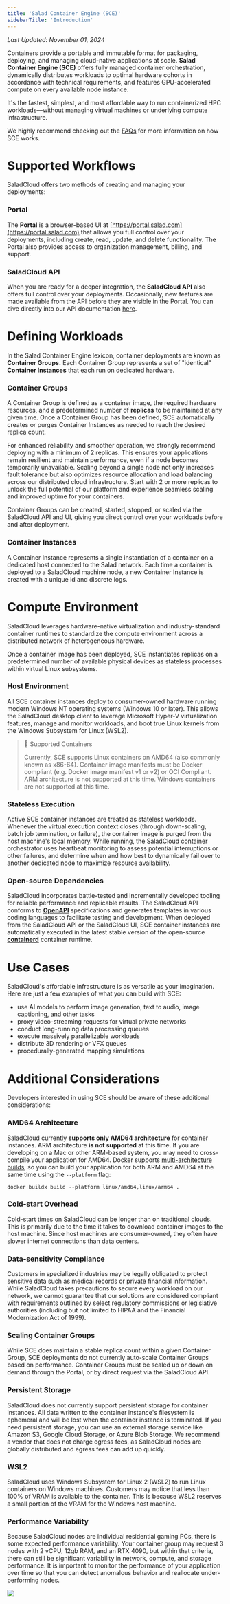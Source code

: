 ```yaml
---
title: 'Salad Container Engine (SCE)'
sidebarTitle: 'Introduction'
---
```


_Last Updated: November 01, 2024_

Containers provide a portable and immutable format for packaging, deploying, and managing cloud-native applications at
scale. **Salad Container Engine (SCE)** offers fully managed container orchestration, dynamically distributes workloads
to optimal hardware cohorts in accordance with technical requirements, and features GPU-accelerated compute on every
available node instance.

It's the fastest, simplest, and most affordable way to run containerized HPC workloads—without managing virtual machines
or underlying compute infrastructure.

We highly recommend checking out the [FAQs](/products/sce/faqs) for more information on how SCE works.

# Supported Workflows

SaladCloud offers two methods of creating and managing your deployments:

### Portal

The **Portal** is a browser-based UI at [https://portal.salad.com](https://portal.salad.com) that allows you full
control over your deployments, including create, read, update, and delete functionality. The Portal also provides access
to organization management, billing, and support.

### SaladCloud API

When you are ready for a deeper integration, the **SaladCloud API** also offers full control over your deployments.
Occasionally, new features are made available from the API before they are visible in the Portal. You can dive directly
into our API documentation [here](/reference/saladcloud-api).

# Defining Workloads

In the Salad Container Engine lexicon, container deployments are known as **Container Groups.** Each Container Group
represents a set of "identical" **Container Instances** that each run on dedicated hardware.

### Container Groups

A Container Group is defined as a container image, the required hardware resources, and a predetermined number of
**replicas** to be maintained at any given time. Once a Container Group has been defined, SCE automatically creates or
purges Container Instances as needed to reach the desired replica count.

For enhanced reliability and smoother operation, we strongly recommend deploying with a minimum of 2 replicas. This
ensures your applications remain resilient and maintain performance, even if a node becomes temporarily unavailable.
Scaling beyond a single node not only increases fault tolerance but also optimizes resource allocation and load
balancing across our distributed cloud infrastructure. Start with 2 or more replicas to unlock the full potential of our
platform and experience seamless scaling and improved uptime for your containers.

Container Groups can be created, started, stopped, or scaled via the SaladCloud API and UI, giving you direct control
over your workloads before and after deployment.

### Container Instances

A Container Instance represents a single instantiation of a container on a dedicated host connected to the Salad
network. Each time a container is deployed to a SaladCloud machine node, a new Container Instance is created with a
unique id and discrete logs.

# Compute Environment

SaladCloud leverages hardware-native virtualization and industry-standard container runtimes to standardize the compute
environment across a distributed network of heterogeneous hardware.

Once a container image has been deployed, SCE instantiates replicas on a predetermined number of available physical
devices as stateless processes within virtual Linux subsystems.

### Host Environment

All SCE container instances deploy to consumer-owned hardware running modern Windows NT operating systems (Windows 10 or
later). This allows the SaladCloud desktop client to leverage Microsoft Hyper-V virtualization features, manage and
monitor workloads, and boot true Linux kernels from the Windows Subsystem for Linux (WSL2).

> 📘 Supported Containers
>
> Currently, SCE supports Linux containers on AMD64 (also commonly known as x86-64). Container image manifests must be
> Docker compliant (e.g. Docker image manifest v1 or v2) or OCI Compliant. ARM architecture is not supported at this
> time. Windows containers are not supported at this time.

### Stateless Execution

Active SCE container instances are treated as stateless workloads. Whenever the virtual execution context closes
(through down-scaling, batch job termination, or failure), the container image is purged from the host machine's local
memory. While running, the SaladCloud container orchestrator uses heartbeat monitoring to assess potential interruptions
or other failures, and determine when and how best to dynamically fail over to another dedicated node to maximize
resource availability.

### Open-source Dependencies

SaladCloud incorporates battle-tested and incrementally developed tooling for reliable performance and replicable
results. The SaladCloud API conforms to **[OpenAPI](https://www.openapis.org/)** specifications and generates templates
in various coding languages to facilitate testing and development. When deployed from the SaladCloud API or the
SaladCloud UI, SCE container instances are automatically executed in the latest stable version of the open-source
**[containerd](https://containerd.io/)** container runtime.

# Use Cases

SaladCloud's affordable infrastructure is as versatile as your imagination. Here are just a few examples of what you can
build with SCE:

- use AI models to perform image generation, text to audio, image captioning, and other tasks
- proxy video-streaming requests for virtual private networks
- conduct long-running data processing queues
- execute massively parallelizable workloads
- distribute 3D rendering or VFX queues
- procedurally-generated mapping simulations

# Additional Considerations

Developers interested in using SCE should be aware of these additional considerations:

### AMD64 Architecture

SaladCloud currently **supports only AMD64 architecture** for container instances. ARM architecture **is not supported**
at this time. If you are developing on a Mac or other ARM-based system, you may need to cross-compile your application
for AMD64. Docker supports [multi-architecture builds](https://docs.docker.com/build/building/multi-platform/), so you
can build your application for both ARM and AMD64 at the same time using the `--platform` flag:

```
docker buildx build --platform linux/amd64,linux/arm64 .
```

### Cold-start Overhead

Cold-start times on SaladCloud can be longer than on traditional clouds. This is primarily due to the time it takes to
download container images to the host machine. Since host machines are consumer-owned, they often have slower internet
connections than data centers.

### Data-sensitivity Compliance

Customers in specialized industries may be legally obligated to protect sensitive data such as medical records or
private financial information. While SaladCloud takes precautions to secure every workload on our network, we cannot
guarantee that our solutions are considered compliant with requirements outlined by select regulatory commissions or
legislative authorities (including but not limited to HIPAA and the Financial Modernization Act of 1999).

### Scaling Container Groups

While SCE does maintain a stable replica count within a given Container Group, SCE deployments do not currently
auto-scale Container Groups based on performance. Container Groups must be scaled up or down on demand through the
Portal, or by direct request via the SaladCloud API.

### Persistent Storage

SaladCloud does not currently support persistent storage for container instances. All data written to the container
instance's filesystem is ephemeral and will be lost when the container instance is terminated. If you need persistent
storage, you can use an external storage service like Amazon S3, Google Cloud Storage, or Azure Blob Storage. We
recommend a vendor that does not charge egress fees, as SaladCloud nodes are globally distributed and egress fees can
add up quickly.

### WSL2

SaladCloud uses Windows Subsystem for Linux 2 (WSL2) to run Linux containers on Windows machines. Customers may notice
that less than 100% of VRAM is available to the container. This is because WSL2 reserves a small portion of the VRAM for
the Windows host machine.

### Performance Variability

Because SaladCloud nodes are individual residential gaming PCs, there is some expected performance variability. Your
container group may request 3 nodes with 2 vCPU, 12gb RAM, and an RTX 4090, but within that criteria, there can still be
significant variability in network, compute, and storage performance. It is important to monitor the performance of your
application over time so that you can detect anomalous behavior and reallocate under-performing nodes.

<img src="/products/sce/images/node-variability.png" />
